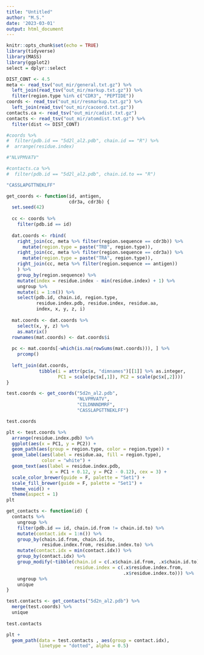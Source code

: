 ```yaml
---
title: "Untitled"
author: "M.S."
date: '2023-03-01'
output: html_document
---
```


```r
knitr::opts_chunk$set(echo = TRUE)
library(tidyverse)
library(MASS)
library(ggplot2)
select = dplyr::select
```

```r
DIST_CONT <- 4.5
meta <- read_tsv("out_mir/general.txt.gz") %>%
  left_join(read_tsv("out_mir/markup.txt.gz")) %>%
  filter(region.type %in% c("CDR3", "PEPTIDE"))
coords <- read_tsv("out_mir/resmarkup.txt.gz") %>%
  left_join(read_tsv("out_mir/cacoord.txt.gz"))
contacts.ca <- read_tsv("out_mir/cadist.txt.gz")
contacts <- read_tsv("out_mir/atomdist.txt.gz") %>%
  filter(dist <= DIST_CONT)

#coords %>%
#  filter(pdb.id == "5d2l_al2.pdb", chain.id == "R") %>%
#  arrange(residue.index)

#"NLVPMVATV"

#contacts.ca %>%
#  filter(pdb.id == "5d2l_al2.pdb", chain.id.to == "R")

"CASSLAPGTTNEKLFF"
```

```r
get_coords <- function(id, antigen,
                       cdr3a, cdr3b) {
  set.seed(42)
  
  cc <- coords %>%
    filter(pdb.id == id)
  
  dat.coords <- rbind(
    right_join(cc, meta %>% filter(region.sequence == cdr3b)) %>%
      mutate(region.type = paste("TRB", region.type)),
    right_join(cc, meta %>% filter(region.sequence == cdr3a)) %>%
      mutate(region.type = paste("TRA", region.type)),
    right_join(cc, meta %>% filter(region.sequence == antigen))
    ) %>%
    group_by(region.sequence) %>%
    mutate(index = residue.index - min(residue.index) + 1) %>%
    ungroup %>%
    mutate(i = 1:n()) %>%
    select(pdb.id, chain.id, region.type, 
           residue.index.pdb, residue.index, residue.aa, 
           index, x, y, z, i)
  
  mat.coords <- dat.coords %>%
    select(x, y, z) %>%
    as.matrix()
  rownames(mat.coords) <- dat.coords$i
  
  pc <- mat.coords[-which(is.na(rowSums(mat.coords))), ] %>%
    prcomp()
  
  left_join(dat.coords,
            tibble(i = attr(pc$x, "dimnames")[[1]] %>% as.integer,
                   PC1 = scale(pc$x[,1]), PC2 = scale(pc$x[,2])))
}
```

```r
test.coords <- get_coords("5d2n_al2.pdb",
                          "NLVPMVATV",
                          "CILDNNNDMRF",
                          "CASSLAPGTTNEKLFF")

test.coords

plt <- test.coords %>%
  arrange(residue.index.pdb) %>%
  ggplot(aes(x = PC1, y = PC2)) +
  geom_path(aes(group = region.type, color = region.type)) +
  geom_label(aes(label = residue.aa, fill = region.type),
             color = "white") +
  geom_text(aes(label = residue.index.pdb,
                x = PC1 + 0.12, y = PC2 - 0.12), cex = 3) +
  scale_color_brewer(guide = F, palette = "Set1") +
  scale_fill_brewer(guide = F, palette = "Set1") +
  theme_void() +
  theme(aspect = 1)
plt
```

```r
get_contacts <- function(id) {
  contacts %>%
    ungroup %>%
    filter(pdb.id == id, chain.id.from != chain.id.to) %>%
    mutate(contact.idx = 1:n()) %>%
    group_by(chain.id.from, chain.id.to,
             residue.index.from, residue.index.to) %>%
    mutate(contact.idx = min(contact.idx)) %>%
    group_by(contact.idx) %>%
    group_modify(~tibble(chain.id = c(.x$chain.id.from, .x$chain.id.to),
                         residue.index = c(.x$residue.index.from, 
                                           .x$residue.index.to))) %>%
    ungroup %>%
    unique
}

test.contacts <- get_contacts("5d2n_al2.pdb") %>% 
  merge(test.coords) %>%
  unique
  
test.contacts

plt +
  geom_path(data = test.contacts , aes(group = contact.idx),
            linetype = "dotted", alpha = 0.5)
```
